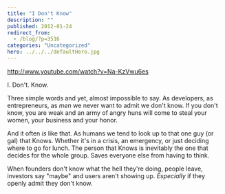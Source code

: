 ```yaml
---
title: "I Don't Know"
description: ""
published: 2012-01-24
redirect_from:
  - /blog/?p=3516
categories: "Uncategorized"
hero: ../../../defaultHero.jpg
---
```


http://www.youtube.com/watch?v=Na-KzVwu6es

I. Don't. Know.

Three simple words and yet, almost impossible to say. As developers, as entrepreneurs, as _men_ we never want to admit we don't know. If you don't know, you are weak and an army of angry huns will come to steal your women, your business and your honor.

And it often _is_ like that. As humans we tend to look up to that one guy (or gal) that Knows. Whether it's in a crisis, an emergency, or just deciding where to go for lunch. The person that Knows is inevitably the one that decides for the whole group. Saves everyone else from having to think.

When founders don't know what the hell they're doing, people leave, investors say "maybe" and users aren't showing up. _Especially_ if they openly admit they don't know.
